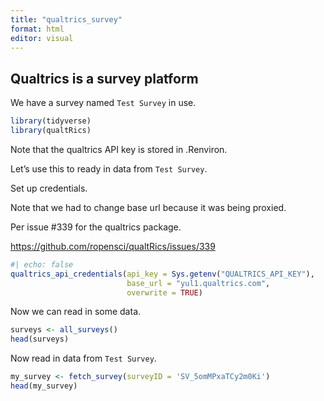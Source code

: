 ```yaml
---
title: "qualtrics_survey"
format: html
editor: visual
---
```


## Qualtrics is a survey platform

We have a survey named `Test Survey` in use.

```r
library(tidyverse)
library(qualtRics)
```

Note that the qualtrics API key is stored in .Renviron.

Let's use this to ready in data from `Test Survey`.

Set up credentials.

Note that we had to change base url because it was being proxied.

Per issue #339 for the qualtrics package.

<https://github.com/ropensci/qualtRics/issues/339>

```r
#| echo: false
qualtrics_api_credentials(api_key = Sys.getenv("QUALTRICS_API_KEY"), 
                          base_url = "yul1.qualtrics.com",
                          overwrite = TRUE)
```

Now we can read in some data.

```r
surveys <- all_surveys()
head(surveys)
```

Now read in data from `Test Survey`.

```r
my_survey <- fetch_survey(surveyID = 'SV_5omMPxaTCy2m0Ki')
head(my_survey)
```
